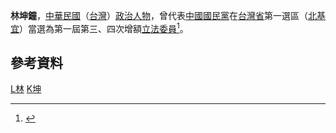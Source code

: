 {{Infobox_officeholder
| name = 林坤鐘
| image name =
| width = 
| now = 中華民國（台灣）政治人士 
| period = 
| Sex = 男 
| Native place = 
| date of birth = 
| party = {{Kmt|19px}}
| place of birth = 
| educate = 
*美國加州洛杉磯聯合大學法學博士
| past = 
*台灣區進口玉米聯合工作委員會主任委員
*台灣區飼料工業同業公會理事長
*中華民國滑冰協會理事長
*花蓮區中小企業銀行董事長
*中日飼料油脂企業股份有限公司董事長
*中華民國軍人之友社理事
*大漢工商專科學校董事長
*中華民國奧林匹克委員會委員
*第一屆第三次增額立法委員<br><span style="color: blue;">（1981年－1984年）</span>
*第一屆第四次增額立法委員<br><span style="color: blue;">（1984年－1987年）</span>
}}
'''林坤鐘'''，[[中華民國|中華民國]]（[[台灣|台灣]]）[[政治人物|政治人物]]，曾代表[[中國國民黨|中國國民黨]]在[[台灣省|台灣省]]第一選區（[[北基宜|北基宜]]）當選為第一屆第三、四次增額[[立法委員|立法委員]]<ref>{{Cite web |url=http://npl.ly.gov.tw/do/www/commissionerInfo?id=113&expireBack=01&expire=01&act=exp&keyword=&orderBy=name&nameOrder=true&eleDisOrder=false |title=立法院國會圖書館 第１屆立法委員個人資料 林坤鐘 |access-date=2008-08-01 |archive-date=2016-03-04 |archive-url=https://web.archive.org/web/20160304092105/http://npl.ly.gov.tw/do/www/commissionerInfo?id=113&expireBack=01&expire=01&act=exp&keyword=&orderBy=name&nameOrder=true&eleDisOrder=false |dead-url=no }}</ref>。

==參考資料==
<div class="references-small">
<references />
</div>
{{中華民國第一屆第三次增額立法委員}}
{{中華民國第一屆第四次增額立法委員}}

[[Category:中國國民黨黨員|L林]]
[[Category:林姓|K坤]]